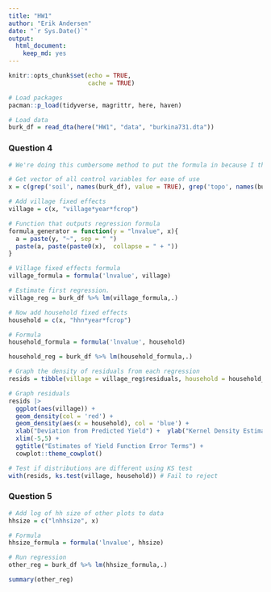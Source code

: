 ```yaml
---
title: "HW1"
author: "Erik Andersen"
date: "`r Sys.Date()`"
output: 
  html_document:
    keep_md: yes
---
```


```r
knitr::opts_chunk$set(echo = TRUE,
                      cache = TRUE)
```


```r
# Load packages
pacman::p_load(tidyverse, magrittr, here, haven)

# Load data
burk_df = read_dta(here("HW1", "data", "burkina731.dta"))
```


### Question 4

```r
# We're doing this cumbersome method to put the formula in because I thought it was cool, but mostly because I'm lazy and didn't wanna type out all the control variables

# Get vector of all control variables for ease of use
x = c(grep('soil', names(burk_df), value = TRUE), grep('topo', names(burk_df), value = TRUE), grep('loc', names(burk_df), value = TRUE), "lnarea")

# Add village fixed effects
village = c(x, "village*year*fcrop")

# Function that outputs regression formula
formula_generator = function(y = "lnvalue", x){
  a = paste(y, "~", sep = " ")
  paste(a, paste(paste0(x),  collapse = " + "))
}

# Village fixed effects formula
village_formula = formula('lnvalue', village)

# Estimate first regression. 
village_reg = burk_df %>% lm(village_formula,.)
```


```r
# Now add household fixed effects
household = c(x, "hhn*year*fcrop")

# Formula
household_formula = formula('lnvalue', household)

household_reg = burk_df %>% lm(household_formula,.)

# Graph the density of residuals from each regression
resids = tibble(village = village_reg$residuals, household = household_reg$residuals)

# Graph residuals
resids |> 
  ggplot(aes(village)) +
  geom_density(col = 'red') +
  geom_density(aes(x = household), col = 'blue') + 
  xlab("Deviation from Predicted Yield") +  ylab("Kernel Density Estimate") +
  xlim(-5,5) + 
  ggtitle("Estimates of Yield Function Error Terms") + 
  cowplot::theme_cowplot()

# Test if distributions are different using KS test
with(resids, ks.test(village, household)) # Fail to reject
```

### Question 5

```r
# Add log of hh size of other plots to data
hhsize = c("lnhhsize", x)

# Formula
hhsize_formula = formula('lnvalue', hhsize)

# Run regression
other_reg = burk_df %>% lm(hhsize_formula,.)

summary(other_reg)
```













































